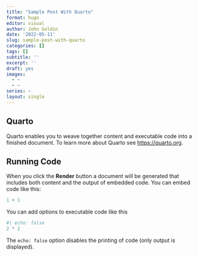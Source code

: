 ```yaml
---
title: "Sample Post With Quarto"
format: hugo
editor: visual
author: John Goldin
date: '2022-05-11'
slug: sample-post-with-quarto
categories: []
tags: []
subtitle: ''
excerpt: ''
draft: yes
images:
  - ~
  - ~
series: ~
layout: single
---
```


## Quarto

Quarto enables you to weave together content and executable code into a finished document. To learn more about Quarto see <https://quarto.org>.

## Running Code

When you click the **Render** button a document will be generated that includes both content and the output of embedded code. You can embed code like this:

```r
1 + 1
```

You can add options to executable code like this

```r
#| echo: false
2 * 2
```

The `echo: false` option disables the printing of code (only output is displayed).

